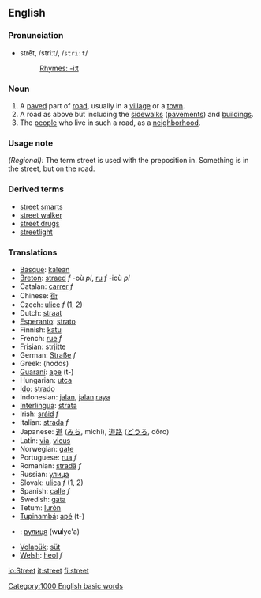==English==

{{rank|produce|drawn|field|828|street|attempt|soft|officers}}

===Pronunciation===
*strēt, /striːt/, /<tt>stri:t</tt>/
*:[[Rhymes:English:-iːt|Rhymes: -iːt]]

===Noun===
{{en-noun-reg}}

# A [[paved]] part of [[road]], usually in a [[village]] or a [[town]].
# A road as above but including the [[sidewalk]]s ([[pavement]]s) and [[building]]s.
# The [[people]] who live in such a road, as a [[neighborhood]].

===Usage note===
''(Regional):'' The term street is used with the preposition in.  Something is in the street, but on the road.  <!--This should be expanded a bit.-->

===Derived terms===
*[[street smarts]]
*[[street walker]]
*[[street drugs]]
*[[streetlight]]

===Translations===
*[[Basque]]: [[kalean]]
*[[Breton]]: [[straed]] ''f'' -où ''pl'', [[ru]] ''f'' -ioù ''pl''
*Catalan: [[carrer]] ''f''
*Chinese: [[街]]
*Czech: [[ulice]] ''f'' (1, 2)
*Dutch: [[straat]]
*[[Esperanto]]: [[strato]]
*Finnish: [[katu]]
*French: [[rue]] ''f''
*[[Frisian]]: [[strjitte]]
*German: [[Straße]] ''f''
*Greek: (hodos)
*[[Guaraní]]: [[ape]] (t-)
*Hungarian: [[utca]]
*[[Ido]]: [[strado]]
*Indonesian: [[jalan]], [[jalan]] [[raya]]
*[[Interlingua]]: [[strata]]
*Irish: [[sráid]] ''f''
*Italian: [[strada]] ''f''
*Japanese: [[道]] ([[みち]], michi), [[道路]] ([[どうろ]], dōro)
*Latin: [[via]], [[vicus]]
*Norwegian: [[gate]]
*Portuguese: [[rua#Portuguese|rua]] ''f''
*Romanian: [[stradă]] ''f''
*Russian: [[улица]]
*Slovak: [[ulica#Slovak|ulica]] ''f'' (1, 2)
*Spanish: [[calle]] ''f''
*Swedish: [[gata]]
*Tetum: [[lurón]]
*[[Tupinambá]]: [[apé]] (t-)
*{{uk}}: [[вулиця]] (w'''u'''lyc'a) {{f}}
*[[Volapük]]: [[süt]]
*[[w:Welsh language|Welsh]]: [[heol]] ''f''

[[Category:1000 English basic words]]

[[io:Street]]
[[it:street]]
[[fi:street]]